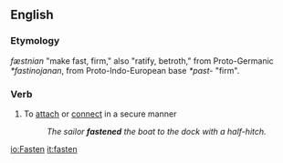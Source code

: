 ==English==
===Etymology===
{{OE.}} ''fæstnian'' "make fast, firm," also "ratify, betroth," from Proto-Germanic ''*fastinojanan'', from Proto-Indo-European base ''*past-'' "firm".

===Verb===
{{en-infl-reg-consonant|fasten||}}
#To [[attach]] or [[connect]] in a secure manner
#:''The sailor '''fastened''' the boat to the dock with a half-hitch.''

[[io:Fasten]]
[[it:fasten]]